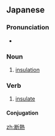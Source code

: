 ==Japanese==
{{ja-kanjitab|だん|ねつ}}

===Pronunciation===
* {{ja-pron|だんねつ|yomi=o}}

===Noun===
{{ja-noun|だんねつ}}

# [[insulation]]

===Verb===
{{ja-verb-suru|tr=intrans|だんねつ}}

# [[insulate]]
#: {{ja-usex|家をいかに暖かく断熱するかを考えています。|いえ を いか に あたたかく だんねつ する か を かんがえています。|I'm thinking about how to insulate my house warmly.}}

====Conjugation====
{{ja-suru|だんねつ}}

[[zh:断熱]]